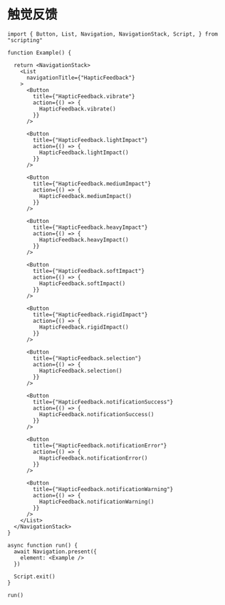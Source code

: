 # 触觉反馈 

```tsx
import { Button, List, Navigation, NavigationStack, Script, } from "scripting"

function Example() {

  return <NavigationStack>
    <List
      navigationTitle={"HapticFeedback"}
    >
      <Button
        title={"HapticFeedback.vibrate"}
        action={() => {
          HapticFeedback.vibrate()
        }}
      />

      <Button
        title={"HapticFeedback.lightImpact"}
        action={() => {
          HapticFeedback.lightImpact()
        }}
      />

      <Button
        title={"HapticFeedback.mediumImpact"}
        action={() => {
          HapticFeedback.mediumImpact()
        }}
      />

      <Button
        title={"HapticFeedback.heavyImpact"}
        action={() => {
          HapticFeedback.heavyImpact()
        }}
      />

      <Button
        title={"HapticFeedback.softImpact"}
        action={() => {
          HapticFeedback.softImpact()
        }}
      />

      <Button
        title={"HapticFeedback.rigidImpact"}
        action={() => {
          HapticFeedback.rigidImpact()
        }}
      />

      <Button
        title={"HapticFeedback.selection"}
        action={() => {
          HapticFeedback.selection()
        }}
      />

      <Button
        title={"HapticFeedback.notificationSuccess"}
        action={() => {
          HapticFeedback.notificationSuccess()
        }}
      />

      <Button
        title={"HapticFeedback.notificationError"}
        action={() => {
          HapticFeedback.notificationError()
        }}
      />

      <Button
        title={"HapticFeedback.notificationWarning"}
        action={() => {
          HapticFeedback.notificationWarning()
        }}
      />
    </List>
  </NavigationStack>
}

async function run() {
  await Navigation.present({
    element: <Example />
  })

  Script.exit()
}

run()
```